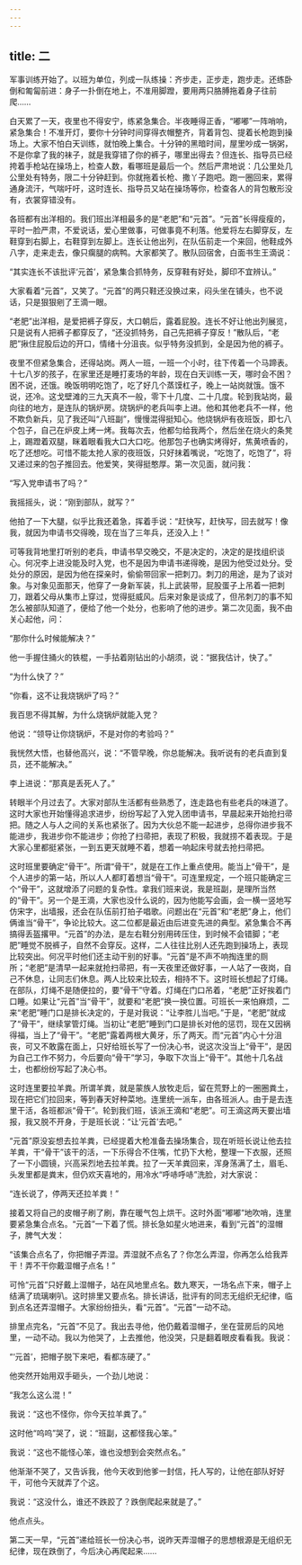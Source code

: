 ```yaml
---
---
---
```

title: 二
---




军事训练开始了。以班为单位，列成一队练操：齐步走，正步走，跑步走。还练卧倒和匍匐前进：身子一扑倒在地上，不准用脚蹬，要用两只胳膊拖着身子往前爬……

白天累了一天，夜里也不得安宁，练紧急集合。半夜睡得正香，“嘟嘟”一阵哨响，紧急集合！不准开灯，要你十分钟时间穿得衣帽整齐，背着背包、提着长枪跑到操场上。大家不怕白天训练，就怕晚上集合。十分钟的黑暗时间，屋里吵成一锅粥，不是你拿了我的袜子，就是我穿错了你的裤子，哪里出得去？但连长、指导员已经挎着手枪站在操场上，检查人数，看哪班是最后一个。然后严肃地说：几公里处几公里处有特务，限二十分钟赶到。你就拖着长枪、撒丫子跑吧。跑一圈回来，累得通身流汗，气喘吁吁，这时连长、指导员又站在操场等你，检查各人的背包散形没有，衣裳穿错没有。

各班都有出洋相的。我们班出洋相最多的是“老肥”和“元首”。“元首”长得瘦瘦的，平时一脸严肃，不爱说话，爱心里做事，可做事竟不利落。他爱将左右脚穿反，左鞋穿到右脚上，右鞋穿到左脚上。连长让他出列，在队伍前走一个来回，他鞋成外八字，走来走去，像只瘸腿的病鸭。大家都笑了。散队回宿舍，白面书生王滴说：

“其实连长不该批评‘元首’，紧急集合抓特务，反穿鞋有好处，脚印不宜辨认。”

大家看着“元首”，又笑了。“元首”的两只鞋还没换过来，闷头坐在铺头，也不说话，只是狠狠剜了王滴一眼。

“老肥”出洋相，是爱把裤子穿反，大口朝后，露着屁股。连长不好让他出列展览，只是说有人把裤子都穿反了，“还没抓特务，自己先把裤子穿反！”散队后，“老肥”揪住屁股后边的开口，情绪十分沮丧。似乎特务没抓到，全是因为他的裤子。

夜里不但紧急集合，还得站岗。两人一班，一班一个小时，往下传着一个马蹄表。十七八岁的孩子，在家里还是睡打麦场的年龄，现在白天训练一天，哪时会不困？困不说，还饿。晚饭明明吃饱了，吃了好几个蒸馍杠子，晚上一站岗就饿。饿不说，还冷。这戈壁滩的三九天真不一般，零下十几度、二十几度。轮到我站岗，最向往的地方，是连队的锅炉房。烧锅炉的老兵叫李上进。他和其他老兵不一样，他不欺负新兵，见了我还叫“八班副”，慢慢混得挺知心。他烧锅炉有夜班饭，即七八个包子，自己在炉皮上烤一烤。我每次去，他都匀给我两个，然后坐在烧火的条凳上，踢蹬着双腿，眯着眼看我大口大口吃。他那包子也确实烤得好，焦黄喷香的，吃了还想吃。可惜不能太抢人家的夜班饭，只好抹着嘴说，“吃饱了，吃饱了”，将又递过来的包子推回去。他爱笑，笑得挺憨厚。第一次见面，就问我：

“写入党申请书了吗？”

我摇摇头，说：“刚到部队，就写？”

他拍了一下大腿，似乎比我还着急，挥着手说：“赶快写，赶快写，回去就写！像我，就因为申请书交得晚，现在当了三年兵，还没入上！”

可等我背地里打听别的老兵，申请书早交晚交，不是决定的，决定的是找组织谈心。何况李上进没能及时入党，也不是因为申请书递得晚，是因为他受过处分。受处分的原因，是因为他在探亲时，偷偷带回家一把刺刀。刺刀的用途，是为了谈对象。与对象见面那天，他穿了一身新军装，扎上武装带，屁股蛋子上吊着一把刺刀，跟着父母从集市上穿过，觉得挺威风。后来对象是谈成了，但吊刺刀的事不知怎么被部队知道了，便给了他一个处分，也影响了他的进步。第二次见面，我不由关心起他，问：

“那你什么时候能解决？”

他一手握住捅火的铁棍，一手拈着刚钻出的小胡须，说：“据我估计，快了。”

“为什么快了？”

“你看，这不让我烧锅炉了吗？”

我百思不得其解，为什么烧锅炉就能入党？

他说：“领导让你烧锅炉，不是对你的考验吗？”

我恍然大悟，也替他高兴，说：“不管早晚，你总能解决。我听说有的老兵直到复员，还不能解决。”

李上进说：“那真是丢死人了。”

转眼半个月过去了。大家对部队生活都有些熟悉了，连走路也有些老兵的味道了。这时大家也开始懂得追求进步，纷纷写起了入党入团申请书，早晨起来开始抢扫帚把。随之人与人之间的关系也紧张了。因为大伙总不能一起进步，总得你进步我不能进步，我进步你不能进步；你抢了扫帚把，表现了积极，我就捞不着表现。于是大家心里都挺紧张，一到五更天就睡不着，想着一响起床号就去抢扫帚把。

这时班里要确定“骨干”。所谓“骨干”，就是在工作上重点使用。能当上“骨干”，是个人进步的第一站，所以人人都盯着想当“骨干”。可连里规定，一个班只能确定三个“骨干”，这就增添了问题的复杂性。拿我们班来说，我是班副，是理所当然的“骨干”。另一个是王滴，大家也没什么说的，因为他能写会画，会一横一竖地写仿宋字，出墙报，还会在队伍前打拍子唱歌。问题出在“元首”和“老肥”身上，他们俩谁当“骨干”，争论比较大。这二位都是最近由后进变先进的典型。紧急集合不再搞得丢盔撂甲。“元首”的办法，是左右鞋分别用砖压住，到时候不会错脚；“老肥”睡觉不脱裤子，自然不会穿反。这样，二人往往比别人还先跑到操场上，表现比较突出。何况平时他们还主动干别的好事。“元首”是不声不响掏连里的厕所；“老肥”是清早一起来就抢扫帚把，有一天夜里还做好事，一人站了一夜岗，自己不休息，让同志们休息。两人比较来比较去，相持不下。这时班长想起了灯绳。在部队，灯绳不是随便拉的，要“骨干”守着。灯绳在门口吊着，“老肥”正好挨着门口睡。如果让“元首”当“骨干”，就要和“老肥”换一换位置。可班长一来怕麻烦，二来“老肥”睡门口是排长决定的，于是对我说：“让李胜儿当吧。”于是，“老肥”就成了“骨干”，继续掌管灯绳。当初让“老肥”睡到门口是排长对他的惩罚，现在又因祸得福，当上了“骨干”。“老肥”露着两根大黄牙，乐了两天。而“元首”内心十分沮丧，可又不敢露在面上，只好给班长写了一份决心书，说这次没当上“骨干”，是因为自己工作不努力，今后要向“骨干”学习，争取下次当上“骨干”。其他十几名战士，也都纷纷写起了决心书。

这时连里要拉羊粪。所谓羊粪，就是蒙族人放牧走后，留在荒野上的一圈圈粪土，现在把它们拉回来，等到春天好种菜地。连里统一派车，由各班派人。由于是去连里干活，各班都派“骨干”。轮到我们班，该派王滴和“老肥”。可王滴这两天要出墙报，我又脱不开身，于是班长说：“让‘元首’去吧。”

“元首”原没妄想去拉羊粪，已经提着大枪准备去操场集合，现在听班长说让他去拉羊粪，干“骨干”该干的活，一下乐得合不住嘴，忙扔下大枪，整理一下衣服，还照了一下小圆镜，兴高采烈地去拉羊粪。拉了一天羊粪回来，浑身荡满了土，眉毛、头发里都是粪末，但仍欢天喜地的，用冷水“呼哧呼哧”洗脸，对大家说：

“连长说了，停两天还拉羊粪！”

接着又将自己的皮帽子刷了刷，靠在暖气包上烘干。这时外面“嘟嘟”地吹哨，连里要紧急集合点名。“元首”一下着了慌。排长急如星火地进来，看到“元首”的湿帽子，脾气大发：

“该集合点名了，你把帽子弄湿。弄湿就不点名了？你怎么弄湿，你再怎么给我弄干！弄不干你戴湿帽子点名！”

可怜“元首”只好戴上湿帽子，站在风地里点名。数九寒天，一场名点下来，帽子上结满了琉璃喇叭。这时排里又要点名。排长讲话，批评有的同志无组织无纪律，临到点名还弄湿帽子。大家纷纷扭头，看“元首”。“元首”一动不动。

排里点完名，“元首”不见了。我出去寻他，他仍戴着湿帽子，坐在营房后的风地里，一动不动。我以为他哭了，上去推他，他没哭，只是翻着眼皮看看我。我说：

“‘元首’，把帽子脱下来吧，看都冻硬了。”

他突然开始用双手砸头，一个劲儿地说：

“我怎么这么混！”

我说：“这也不怪你，你今天拉羊粪了。”

这时他“呜呜”哭了，说：“班副，这都怪我心笨。”

我说：“这也不能怪心笨，谁也没想到会突然点名。”

他渐渐不哭了，又告诉我，他今天收到他爹一封信，托人写的，让他在部队好好干，可他今天就弄了个这。

我说：“这没什么，谁还不跌跤了？跌倒爬起来就是了。”

他点点头。

第二天一早，“元首”递给班长一份决心书，说昨天弄湿帽子的思想根源是无组织无纪律，现在跌倒了，今后决心再爬起来……